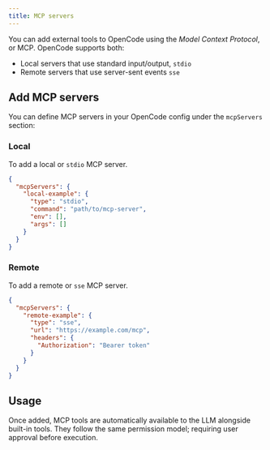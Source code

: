 ```yaml
---
title: MCP servers
---
```


You can add external tools to OpenCode using the _Model Context Protocol_, or MCP. OpenCode supports both:

- Local servers that use standard input/output, `stdio`
- Remote servers that use server-sent events `sse`

## Add MCP servers

You can define MCP servers in your OpenCode config under the `mcpServers` section:

### Local

To add a local or `stdio` MCP server.

```json title=".opencode.json" {4}
{
  "mcpServers": {
    "local-example": {
      "type": "stdio",
      "command": "path/to/mcp-server",
      "env": [],
      "args": []
    }
  }
}
```

### Remote

To add a remote or `sse` MCP server.

```json title=".opencode.json" {4}
{
  "mcpServers": {
    "remote-example": {
      "type": "sse",
      "url": "https://example.com/mcp",
      "headers": {
        "Authorization": "Bearer token"
      }
    }
  }
}
```

## Usage

Once added, MCP tools are automatically available to the LLM alongside built-in tools. They follow the same permission model; requiring user approval before execution.
